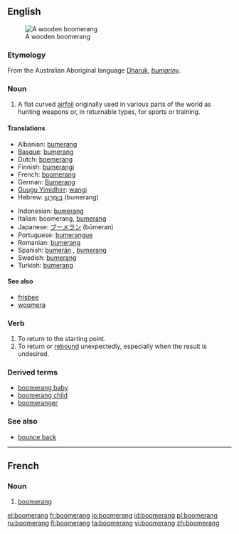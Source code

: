 ==English==
{{wikipedia}}
[[Image:Boomerang.jpg|thumb|A wooden boomerang]]

===Etymology===
From the Australian Aboriginal language [[Dharuk]], ''[[bumariny]]''.

===Noun===
{{en-noun}}

# A flat curved [[airfoil]] originally used in various parts of the world as hunting weapons or, in returnable types, for sports or training.

====Translations====
{{trans-top|flat curved airfoil}}
* Albanian: [[bumerang]]
* [[Basque]]: [[bumerang]]
* Dutch: [[boemerang]] {{m}}
* Finnish: [[bumerangi]]
* French: [[boomerang#|boomerang]] {{m}}
* German: [[Bumerang]] {{m}}
* [[Guugu Yimidhirr]]: [[wangi]]
* Hebrew: [[בומרנג|בּוּמֶרַנְג]] (bumerang) {{m}}
{{trans-mid}}
* Indonesian: [[bumerang]]
* Italian: boomerang, [[bumerang]]
* Japanese: [[ブーメラン]] (būmeran)
* Portuguese: [[bumerangue]]
* Romanian: [[bumerang]]
* Spanish: [[bumerán]] {{m}}, [[bumerang]] {{m}}
* Swedish: [[bumerang]]
* Turkish: [[bumerang]]
{{trans-bottom}}

====See also====
* [[frisbee]]<!-- both can refer to spinning flying toys -->
* [[woomera]]<!-- both refer to weapons used by Australian aborigines whose names derived from Australian aboriginal languages -->

===Verb===
{{en-verb|boomerangs|boomeranging|boomeranged|boomeranged}}

# To return to the starting point.
# To return or [[rebound]] unexpectedly, especially when the result is undesired.

===Derived terms===
* [[boomerang baby]]
* [[boomerang child]]
* [[boomeranger]]


===See also===
* [[bounce back]]
----

==French==

===Noun===
{{fr-noun|m|plural=boomerangs}}

# [[boomerang]]

[[el:boomerang]]
[[fr:boomerang]]
[[io:boomerang]]
[[id:boomerang]]
[[pl:boomerang]]
[[ru:boomerang]]
[[fi:boomerang]]
[[ta:boomerang]]
[[vi:boomerang]]
[[zh:boomerang]]